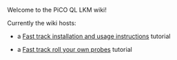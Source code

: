 Welcome to the PiCO QL LKM wiki!

Currently the wiki hosts: 

* a [[Fast-track-installation-and-usage-instructions|Fast track installation and usage instructions]] tutorial

* a [[Fast-track-roll-your-own-probes|Fast track roll your own probes]] tutorial
